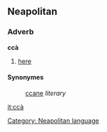 ==Neapolitan==
===Adverb===
'''ccà'''
#[[here]]

====Synonymes====
:[[ccane]] ''literary''

[[Category: Neapolitan language]]

[[it:ccà]]